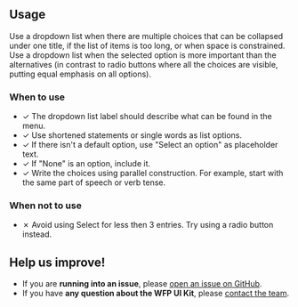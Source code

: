 ## Usage

Use a dropdown list when there are multiple choices that can be collapsed under one title, if the list of items is too long, or when space is constrained.
Use a dropdown list when the selected option is more important than the alternatives (in contrast to radio buttons where all the choices are visible, putting equal emphasis on all options).

### When to use

- ✓ The dropdown list label should describe what can be found in the menu.
- ✓ Use shortened statements or single words as list options.
- ✓ If there isn't a default option, use "Select an option" as placeholder text.
- ✓ If "None" is an option, include it.
- ✓ Write the choices using parallel construction. For example, start with the
  same part of speech or verb tense.

### When not to use

- ✗ Avoid using Select for less then 3 entries. Try using a radio button instead.

## Help us improve!

- If you are **running into an issue**, please [open an issue on GitHub](https://github.com/wfp/ui/issues).
- If you have **any question about the WFP UI Kit**, please [contact the team](mailto:global.uikit@wfp.org).
